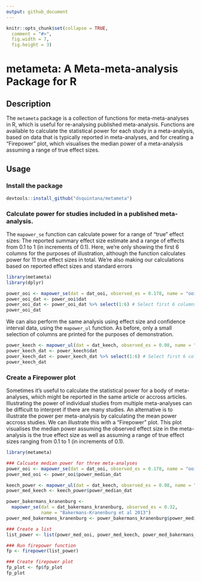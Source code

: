 ```yaml
---
output: github_document
---
```


```r
knitr::opts_chunk$set(collapse = TRUE,
  comment = "#>",
  fig.width = 7,
  fig.height = 3)
```

# metameta: A Meta-meta-analysis Package for R

## Description

The `metameta` package is a collection of functions for 
meta-meta-analyses in R, which is useful for re-analysing published meta-analysis. Functions are
available to calculate the statistical power for each study in a
meta-analysis, based on data that is typically reported in
meta-analyses, and for creating a “Firepower” plot, which visualises the
median power of a meta-analysis assuming a range of true effect sizes.

## Usage
### Install the package

```r
devtools::install_github("dsquintana/metameta")
```


### Calculate power for studies included in a published meta-analysis. 

The `mapower_se` function can calculate power for a range of "true" effect sizes: The reported summary effect size estimate and a range of effects from 0.1 to 1 (in increments of 0.1). Here, we're only showing the first 6 columns for the purposes of illustration, although the function calculates power for 11 true effect sizes in total. We're also making our calculations based on reported effect sizes and standard errors

```r
library(metameta)
library(dplyr)
```

```r
power_ooi <- mapower_se(dat = dat_ooi, observed_es = 0.178, name = "ooi et al 2017")
power_ooi_dat <- power_ooi$dat
power_ooi_dat <- power_ooi_dat %>% select(1:6) # Select first 6 columns
power_ooi_dat

```

We can also perform the same analysis using effect size and confidence interval data, using the `mapower_ul` function. As before, only a small selection of columns are printed for the purposes of demonstration.

```r
power_keech <- mapower_ul(dat = dat_keech, observed_es = 0.08, name = "Keech et al 2017")
power_keech_dat <- power_keech$dat
power_keech_dat <- power_keech_dat %>% select(1:6) # Select first 6 columns
power_keech_dat
```

### Create a Firepower plot

Sometimes it's useful to calculate the statistical power for a body of meta-analyses, which might be reported in the same article or accross articles. Illustrating the power of individual studies from multiple meta-analyses can be difficult to interpret if there are many studies. An alternative is to illustrate the power per meta-analysis by calculating the mean power accross studies. We can illustrate this with a "Firepower" plot. This plot visualises the median power assuming the observed effect size in the meta-analysis is the true effect size as well as assuming a range of true effect sizes ranging from 0.1 to 1 (in increments of 0.1). 

```r
library(metameta)

### Calcuate median power for three meta-analyses
power_ooi <- mapower_se(dat = dat_ooi, observed_es = 0.178, name = "ooi et al 2017")
power_med_ooi <- power_ooi$power_median_dat

keech_power <- mapower_ul(dat = dat_keech, observed_es = 0.08, name = "Keech et al 2017")
power_med_keech <- keech_power$power_median_dat

power_bakermans_kranenburg <- 
  mapower_se(dat = dat_bakermans_kranenburg, observed_es = 0.32, 
             name = "Bakermans-Kranenburg et al 2013")
power_med_bakermans_kranenburg <- power_bakermans_kranenburg$power_median_dat

### Create a list
list_power <- list(power_med_ooi, power_med_keech, power_med_bakermans_kranenburg)

### Run firepower function
fp <- firepower(list_power)

### Create firepower plot
fp_plot <- fp$fp_plot
fp_plot
```
